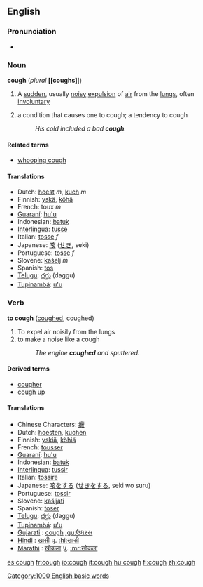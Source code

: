 {{rfc}}

==English==

===Pronunciation===
*{{audio|en-us-cough.ogg|Audio (US)}}

===Noun===
'''cough''' (''plural'' '''[[coughs]'''])
# {{symptom}} A [[sudden]], usually [[noisy]] [[expulsion]] of [[air]] from the [[lungs]], often [[involuntary]]
#a condition that causes one to cough; a tendency to cough
#:''His cold included a bad '''cough'''.''

====Related terms====
*[[whooping cough]]

====Translations====
*Dutch: [[hoest]] ''m'', [[kuch]] ''m''
*Finnish: [[yskä]], [[köhä]]
*French: toux ''m''
*[[Guaraní]]: [[hu'u]]
*Indonesian: [[batuk]]
*[[Interlingua]]: [[tusse]]
*Italian: [[tosse]] ''f''
*Japanese: [[咳]] ([[せき]], seki)
*Portuguese: [[tosse]] ''f''
*Slovene: [[kašelj]] ''m''
*Spanish: [[tos]]
*[[Telugu]]: [[దగ్గు]] (daggu)
*[[Tupinambá]]: [[u'u]]

===Verb===
'''to cough''' ([[coughed]], coughed)
#To expel air noisily from the lungs
#to make a noise like a cough
#:''The engine '''coughed''' and sputtered.''

====Derived terms====
*[[cougher]]
*[[cough up]]

====Translations====
*Chinese Characters: [[瘶]]
*Dutch: [[hoesten]], [[kuchen]]
*Finnish: [[yskiä]], [[köhiä]]
*French: [[tousser]]
*[[Guaraní]]: [[hu'u]]
*Indonesian: [[batuk]]
*[[Interlingua]]: [[tussir]]
*Italian: [[tossire]]
*Japanese: [[咳]]をする ([[せき]]をする, seki wo suru)
*Portuguese: [[tossir]]
*Slovene: [[kašljati]]
*Spanish: [[toser]]
*[[Telugu]]: [[దగ్గు]] (daggu)
*[[Tupinambá]]: [[u'u]]
*[[Gujarati]] : [[cough]] [[:gu:ઉધરસ]]
*[[Hindi]] : [[खासी]] પુ. [[:hi:खासी]]
*[[Marathi]] : [[खोकला]] પુ. [[:mr:खोकला]]

[[Category:1000 English basic words]]

[[es:cough]]
[[fr:cough]]
[[io:cough]]
[[it:cough]]
[[hu:cough]]
[[fi:cough]]
[[zh:cough]]